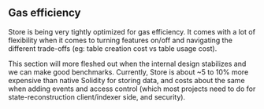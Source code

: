 ## Gas efficiency

Store is being very tightly optimized for gas efficiency. It comes with a lot of flexibility when it comes to turning features on/off and navigating the different trade-offs (eg: table creation cost vs table usage cost).

This section will more fleshed out when the internal design stabilizes and we can make good benchmarks. Currently, Store is about ~5 to 10% more expensive than native Solidity for storing data, and costs about the same when adding events and access control (which most projects need to do for state-reconstruction client/indexer side, and security).
